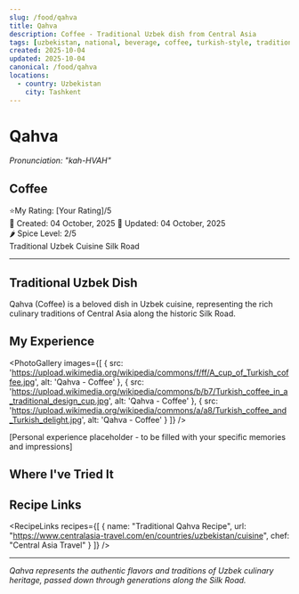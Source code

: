 ```yaml
---
slug: /food/qahva
title: Qahva
description: Coffee - Traditional Uzbek dish from Central Asia
tags: [uzbekistan, national, beverage, coffee, turkish-style, traditional]
created: 2025-10-04
updated: 2025-10-04
canonical: /food/qahva
locations:
  - country: Uzbekistan
    city: Tashkent
---
```



# Qahva
*Pronunciation: "kah-HVAH"*

## Coffee

<div className="food-rating">
  <span className="star">⭐</span>My Rating: [Your Rating]/5
</div>

<div className="food-metadata">
  <span className="food-date">📅 Created: 04 October, 2025</span>
  <span className="food-date">🔄 Updated: 04 October, 2025</span>
</div>

<div className="spice-level">
  🌶️ Spice Level: 2/5
</div>

<div className="food-tags">
  <span className="food-tag">Traditional</span>
  <span className="food-tag">Uzbek Cuisine</span>
  <span className="food-tag">Silk Road</span>
</div>

---

## Traditional Uzbek Dish

Qahva (Coffee) is a beloved dish in Uzbek cuisine, representing the rich culinary traditions of Central Asia along the historic Silk Road.

## My Experience

<PhotoGallery
  images={[
    { src: 'https://upload.wikimedia.org/wikipedia/commons/f/ff/A_cup_of_Turkish_coffee.jpg', alt: 'Qahva - Coffee' },
    { src: 'https://upload.wikimedia.org/wikipedia/commons/b/b7/Turkish_coffee_in_a_traditional_design_cup.jpg', alt: 'Qahva - Coffee' },
    { src: 'https://upload.wikimedia.org/wikipedia/commons/a/a8/Turkish_coffee_and_Turkish_delight.jpg', alt: 'Qahva - Coffee' }
  ]}
/>

[Personal experience placeholder - to be filled with your specific memories and impressions]

## Where I've Tried It

<MapEmbed location="Tashkent, Uzbekistan" description="Traditional preparation across Uzbekistan" />

## Recipe Links

<RecipeLinks
  recipes={[
    {
      name: "Traditional Qahva Recipe",
      url: "https://www.centralasia-travel.com/en/countries/uzbekistan/cuisine",
      chef: "Central Asia Travel"
    }
  ]}
/>

---

*Qahva represents the authentic flavors and traditions of Uzbek culinary heritage, passed down through generations along the Silk Road.*

